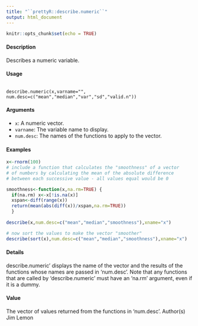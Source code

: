 ```yaml
---
title: "``prettyR::describe.numeric``"
output: html_document
---
```


```r
knitr::opts_chunk$set(echo = TRUE)
```

#### Description

Describes a numeric variable.

#### Usage
<pre><code>
describe.numeric(x,varname="",
num.desc=c("mean","median","var","sd","valid.n"))
</code></pre>

#### Arguments 
* ``x``: A numeric vector.
* ``varname``: The variable name to display.
* ``num.desc``: The names of the functions to apply to the vector.

#### Examples 
```r
x<-rnorm(100)
# include a function that calculates the "smoothness" of a vector
# of numbers by calculating the mean of the absolute difference
# between each successive value - all values equal would be 0

smoothness<-function(x,na.rm=TRUE) {
  if(na.rm) x<-x[!is.na(x)]
  xspan<-diff(range(x))
  return(mean(abs(diff(x))/xspan,na.rm=TRUE))
  }
  
describe(x,num.desc=c("mean","median","smoothness"),xname="x")

# now sort the values to make the vector "smoother"
describe(sort(x),num.desc=c("mean","median","smoothness"),xname="x")
```

#### Details
describe.numeric’ displays the name of the vector and the results of the functions whose names are passed in ‘num.desc’. Note that any functions that are called by ‘describe.numeric’ must have an ‘na.rm’ argument, even if it is a dummy.

#### Value
The vector of values returned from the functions in ‘num.desc’.
Author(s)
Jim Lemon

